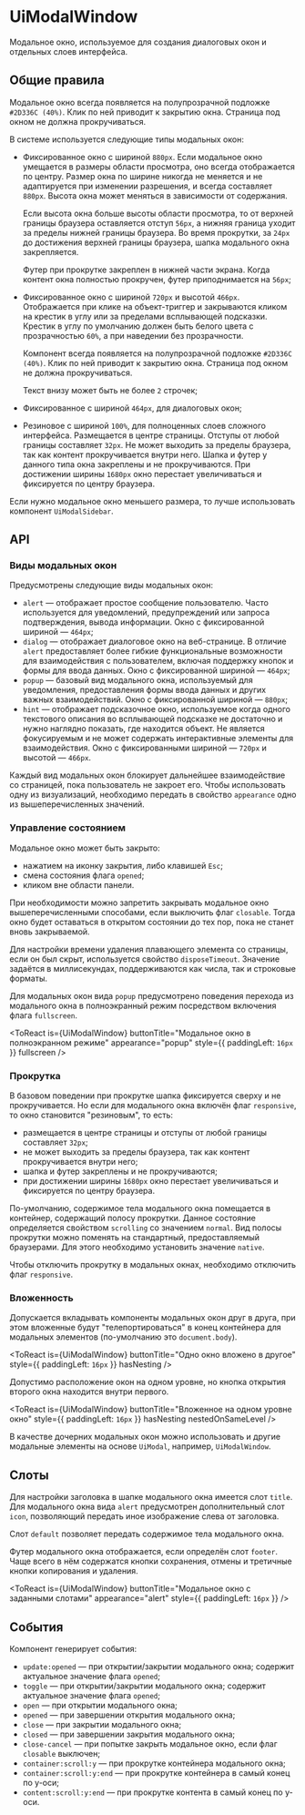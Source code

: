 

# UiModalWindow

Модальное окно, используемое для создания диалоговых окон и отдельных слоев интерфейса.


## Общие правила
Модальное окно всегда появляется на полупрозрачной подложке `#2D336C (40%)`. Клик по ней приводит к закрытию окна.
Страница под окном не должна прокручиваться.

В системе используется следующие типы модальных окон:
* Фиксированное окно с шириной `880px`. Если модальное окно умещается в размеры области просмотра, оно всегда отображается по центру.
Размер окна по ширине никогда не меняется и не адаптируется при изменении разрешения, и всегда составляет `880px`.
Высота окна может меняться в зависимости от содержания.

  Если высота окна больше высоты области просмотра, то от верхней границы браузера оставляется отступ `56px`, а нижняя
граница уходит за пределы нижней границы браузера. Во время прокрутки, за `24px` до достижения верхней границы браузера,
шапка модального окна закрепляется.

  Футер при прокрутке закреплен в нижней части экрана. Когда контент окна полностью прокручен, футер приподнимается на
`56px`;
* Фиксированное окно с шириной `720px` и высотой `466px`. Отображается при клике на объект-триггер и закрываются кликом
на крестик в углу или за пределами всплывающей подсказки. Крестик в углу по умолчанию должен быть белого цвета с
прозрачностью `60%`, а при наведении без прозрачности.

  Компонент всегда появляется на полупрозрачной подложке `#2D336C (40%)`. Клик по ней приводит к закрытию окна.
Страница под окном не должна прокручиваться.

  Текст внизу может быть не более `2` строчек;

* Фиксированное с шириной `464px`, для диалоговых окон;
* Резиновое с шириной `100%`, для полноценных слоев сложного интерфейса. Размещается в центре страницы. Отступы от любой
границы составляет `32px`. Не может выходить за пределы браузера, так как контент прокручивается внутри него.
Шапка и футер у данного типа окна закреплены и не прокручиваются. При достижении ширины `1680px` окно перестает
увеличиваться и фиксируется по центру браузера.

Если нужно модальное окно меньшего размера, то лучше использовать компонент `UiModalSidebar`.


## API

### Виды модальных окон

Предусмотрены следующие виды модальных окон:
* `alert` — отображает простое сообщение пользователю. Часто используется для уведомлений, предупреждений или запроса подтверждения,
вывода информации. Окно с фиксированной шириной — `464px`;
* `dialog` — отображает диалоговое окно на веб-странице. В отличие `alert` предоставляет более гибкие функциональные возможности
для взаимодействия с пользователем, включая поддержку кнопок и формы для ввода данных. Окно с фиксированной шириной — `464px`;
* `popup` — базовый вид модального окна, используемый для уведомления, предоставления формы ввода данных и других важных взаимодействий.
Окно с фиксированной шириной — `880px`;
* `hint` — отображает подсказочное окно, используемое когда одного текстового описания во всплывающей подсказке не достаточно
и нужно наглядно показать, где находится объект. Не является фокусируемым и не может содержать интерактивные элементы для взаимодействия.
Окно с фиксированными шириной — `720px` и высотой — `466px`.

Каждый вид модальных окон блокирует дальнейшее взаимодействие со страницей, пока пользователь не закроет его.
Чтобы использовать одну из визуализаций, необходимо передать в свойство `appearance` одно из вышеперечисленных значений.

<div style={{ display: 'flex', columnGap: '16px', paddingLeft: '16px' }}>
    <ToReact is={UiModalWindow} buttonTitle="Alert" appearance="alert" />
    <ToReact is={UiModalWindow} buttonTitle="Dialog" appearance="dialog" />
    <ToReact is={UiModalWindow} buttonTitle="Popup" appearance="popup" />
    <ToReact is={UiModalWindow} buttonTitle="Hint" appearance="hint" />
</div>


### Управление состоянием

Модальное окно может быть закрыто:
* нажатием на иконку закрытия, либо клавишей `Esc`;
* смена состояния флага `opened`;
* кликом вне области панели.

При необходимости можно запретить закрывать модальное окно вышеперечисленными способами, если выключить флаг `closable`. Тогда
окно будет оставаться в открытом состоянии до тех пор, пока не станет вновь закрываемой.

Для настройки времени удаления плавающего элемента со страницы, если он был скрыт, используется свойство `disposeTimeout`.
Значение задаётся в миллисекундах, поддерживаются как числа, так и строковые форматы.

Для модальных окон вида `popup` предусмотрено поведения перехода из модального окна в полноэкранный режим посредством включения
флага `fullscreen`.

<ToReact
    is={UiModalWindow}
    buttonTitle="Модальное окно в полноэкранном режиме"
    appearance="popup"
    style={{ paddingLeft: `16px` }}
    fullscreen
/>


### Прокрутка

В базовом поведении при прокрутке шапка фиксируется сверху и не прокручивается. Но если для модального окна включён флаг
`responsive`, то окно становится "резиновым", то есть:
* размещается в центре страницы и отступы от любой границы составляет `32px`;
* не может выходить за пределы браузера, так как контент прокручивается внутри него;
* шапка и футер закреплены и не прокручиваются;
* при достижении ширины `1680px` окно перестает увеличиваться и фиксируется по центру браузера.

<div style={{ display: 'flex', columnGap: '16px', paddingLeft: '16px' }}>
    <ToReact is={UiModalWindow} buttonTitle="Стандартное модальное окно" appearance="popup" />
    <ToReact is={UiModalWindow} buttonTitle="Резиновое модальное окно" appearance="popup" responsive />
</div>

По-умолчанию, содержимое тела модального окна помещается в контейнер, содержащий полосу прокрутки. Данное состояние определяется
свойством `scrolling` со значением `normal`. Вид полосы прокрутки можно поменять на стандартный, предоставляемый браузерами.
Для этого необходимо установить значение `native`.

Чтобы отключить прокрутку в модальных окнах, необходимо отключить флаг `responsive`.


### Вложенность

Допускается вкладывать компоненты модальных окон друг в друга, при этом вложенные будут "телепортироваться" в конец
контейнера для модальных элементов (по-умолчанию это `document.body`).

<ToReact
    is={UiModalWindow}
    buttonTitle="Одно окно вложено в другое"
    style={{ paddingLeft: `16px` }}
    hasNesting
/>

Допустимо расположение окон на одном уровне, но кнопка открытия второго окна находится внутри первого.

<ToReact
    is={UiModalWindow}
    buttonTitle="Вложенное на одном уровне окно"
    style={{ paddingLeft: `16px` }}
    hasNesting
    nestedOnSameLevel
/>

В качестве дочерних модальных окон можно использовать и другие модальные элементы на основе `UiModal`, например,
`UiModalWindow`.


## Слоты

Для настройки заголовка в шапке модального окна имеется слот `title`. Для модального окна вида `alert` предусмотрен
дополнительный слот `icon`, позволяющий передать иное изображение слева от заголовка.

Слот `default` позволяет передать содержимое тела модального окна.

Футер модального окна отображается, если определён слот `footer`. Чаще всего в нём содержатся кнопки сохранения, отмены и третичные
кнопки копирования и удаления.

<ToReact
    is={UiModalWindow}
    buttonTitle="Модальное окно с заданными слотами"
    appearance="alert"
    style={{ paddingLeft: `16px` }}
/>


## События

Компонент генерирует события:
* `update:opened` — при открытии/закрытии модального окна; содержит актуальное значение флага `opened`;
* `toggle` — при открытии/закрытии модального окна; содержит актуальное значение флага `opened`;
* `open` — при открытии модального окна;
* `opened` — при завершении открытия модального окна;
* `close` — при закрытии модального окна;
* `closed` — при завершении закрытия модального окна;
* `close-cancel` — при попытке закрыть модальное окно, если флаг `closable` выключен;
* `container:scroll:y` — при прокрутке контейнера модального окна;
* `container:scroll:y:end` — при прокрутке контейнера в самый конец по y-оси;
* `content:scroll:y:end` — при прокрутке контента в самый конец по y-оси.
